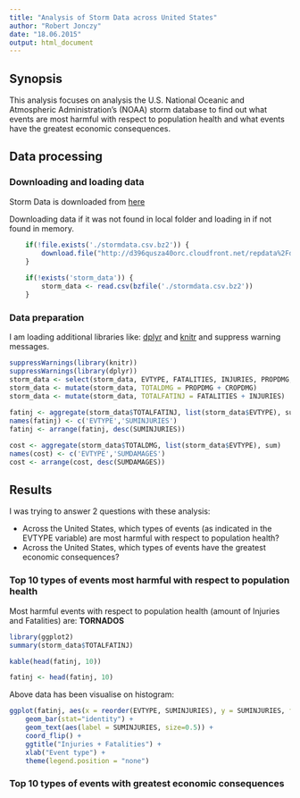 ```yaml
---
title: "Analysis of Storm Data across United States"
author: "Robert Jonczy"
date: "18.06.2015"
output: html_document
---
```


## Synopsis

This analysis focuses on analysis the U.S. National Oceanic and Atmospheric Administration's (NOAA) storm database to find out what events are most harmful with respect to population health and what events have the greatest economic consequences.

## Data processing

### Downloading and loading data

Storm Data is downloaded from [here](http://d396qusza40orc.cloudfront.net/repdata%2Fdata%2FStormData.csv.bz2)

Downloading data if it was not found in local folder and loading in if not found in memory.

```r

    if(!file.exists('./stormdata.csv.bz2')) {
        download.file("http://d396qusza40orc.cloudfront.net/repdata%2Fdata%2FStormData.csv.bz2", destfile = 'stormdata.csv.bz2')
    }
        
    if(!exists('storm_data')) {
        storm_data <- read.csv(bzfile('./stormdata.csv.bz2'))
    }

```

### Data preparation

I am loading additional libraries like: [dplyr](http://cran.r-project.org/web/packages/dplyr/index.html) and [knitr](http://cran.r-project.org/web/packages/knitr/index.html) and suppress warning messages.

```r
suppressWarnings(library(knitr))
suppressWarnings(library(dplyr))
storm_data <- select(storm_data, EVTYPE, FATALITIES, INJURIES, PROPDMG, CROPDMG)
storm_data <- mutate(storm_data, TOTALDMG = PROPDMG + CROPDMG)
storm_data <- mutate(storm_data, TOTALFATINJ = FATALITIES + INJURIES)
 
fatinj <- aggregate(storm_data$TOTALFATINJ, list(storm_data$EVTYPE), sum)
names(fatinj) <- c('EVTYPE','SUMINJURIES')
fatinj <- arrange(fatinj, desc(SUMINJURIES))

cost <- aggregate(storm_data$TOTALDMG, list(storm_data$EVTYPE), sum)
names(cost) <- c('EVTYPE','SUMDAMAGES')
cost <- arrange(cost, desc(SUMDAMAGES))

```

## Results

I was trying to answer 2 questions with these analysis:

- Across the United States, which types of events (as indicated in the EVTYPE variable) are most harmful with respect to population health?
- Across the United States, which types of events have the greatest economic consequences?

### Top 10 types of events most harmful with respect to population health

Most harmful events with respect to population health (amount of Injuries and Fatalities) are: **TORNADOS**

```r
library(ggplot2)
summary(storm_data$TOTALFATINJ)

kable(head(fatinj, 10))

fatinj <- head(fatinj, 10)
```

Above data has been visualise on histogram:

```r
ggplot(fatinj, aes(x = reorder(EVTYPE, SUMINJURIES), y = SUMINJURIES, fill = "red")) +
    geom_bar(stat="identity") +
    geom_text(aes(label = SUMINJURIES, size=0.5)) +
    coord_flip() +
    ggtitle("Injuries + Fatalities") +
    xlab("Event type") +
    theme(legend.position = "none")
```

### Top 10 types of events with greatest economic consequences


